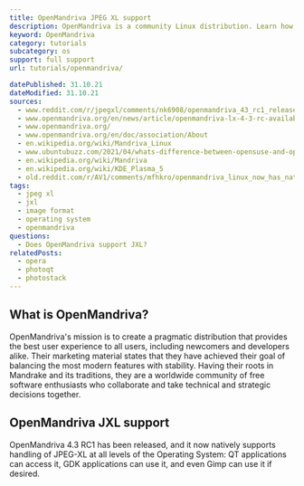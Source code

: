```yaml
---
title: OpenMandriva JPEG XL support
description: OpenMandriva is a community Linux distribution. Learn how to use JXL images within OpenMandriva.
keyword: OpenMandriva
category: tutorials
subcategory: os
support: full support
url: tutorials/openmandriva/

datePublished: 31.10.21
dateModified: 31.10.21
sources:
  - www.reddit.com/r/jpegxl/comments/nk6908/openmandriva_43_rc1_release_with_native_jpegxl/
  - www.openmandriva.org/en/news/article/openmandriva-lx-4-3-rc-available-for-testing
  - www.openmandriva.org/
  - www.openmandriva.org/en/doc/association/About
  - en.wikipedia.org/wiki/Mandriva_Linux
  - www.ubuntubuzz.com/2021/04/whats-difference-between-opensuse-and-openmandriva.html
  - en.wikipedia.org/wiki/Mandriva
  - en.wikipedia.org/wiki/KDE_Plasma_5
  - old.reddit.com/r/AV1/comments/mfhkro/openmandriva_linux_now_has_native_jpegxl_packages/
tags:
  - jpeg xl
  - jxl
  - image format
  - operating system
  - openmandriva
questions:
  - Does OpenMandriva support JXL?
relatedPosts:
  - opera
  - photoqt
  - photostack
---
```


## What is OpenMandriva?

OpenMandriva's mission is to create a pragmatic distribution that provides the best user experience to all users, including newcomers and developers alike. Their marketing material states that they have achieved their goal of balancing the most modern features with stability. Having their roots in Mandrake and its traditions, they are a worldwide community of free software enthusiasts who collaborate and take technical and strategic decisions together.

## OpenMandriva JXL support

OpenMandriva 4.3 RC1 has been released, and it now natively supports handling of JPEG-XL at all levels of the Operating System: QT applications can access it, GDK applications can use it, and even Gimp can use it if desired.

